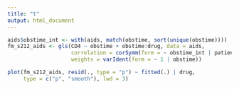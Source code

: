 ```yaml
---
title: "t"
output: html_document
---
```


```r
aids$obstime_int <- with(aids, match(obstime, sort(unique(obstime))))
fm_s212_aids <- gls(CD4 ~ obstime + obstime:drug, data = aids,
                    correlation = corSymm(form = ~ obstime_int | patient),
                    weights = varIdent(form = ~ 1 | obstime))

plot(fm_s212_aids, resid(., type = "p") ~ fitted(.) | drug, 
     type = c("p", "smooth"), lwd = 3)
```

